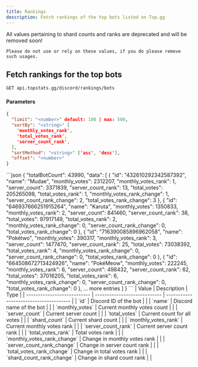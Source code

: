 ```yaml
---
title: Rankings
description: Fetch rankings of the top bots listed on Top.gg
---
```





<article>

  <Aside type="danger" title="Deprecation">
    All values pertaining to shard counts and ranks are deprecated and will be removed soon!

    Please do not use or rely on these values, if you do please remove such usages.
  </Aside>

  ## Fetch rankings for the top bots

  ```sh
  GET api.topstats.gg/discord/rankings/bots
  ```

  #### Parameters
  ```json
  {
    "limit": "<number>" default: 100 | max: 500,
    "sortBy": "<string>" [
      'monthly_votes_rank',
      'total_votes_rank',
      'server_count_rank',
    ],
    "sortMethod": "<string>" ['asc', 'desc'],
    "offset": "<number>"
  }
  ```

  <Tabs>
    <TabItem label="Response">
      ```json
      {
        "totalBotCount": 43990,
        "data": [
          {
            "id": "432610292342587392",
            "name": "Mudae",
            "monthly_votes": 2312207,
            "monthly_votes_rank": 1,
            "server_count": 3371839,
            "server_count_rank": 13,
            "total_votes": 205265098,
            "total_votes_rank": 1,
            "monthly_votes_rank_change": 1,
            "server_count_rank_change": 2,
            "total_votes_rank_change": 3
          },
          {
            "id": "646937666251915264",
            "name": "Karuta",
            "monthly_votes": 1350833,
            "monthly_votes_rank": 2,
            "server_count": 841460,
            "server_count_rank": 38,
            "total_votes": 97917149,
            "total_votes_rank": 2,
            "monthly_votes_rank_change": 0,
            "server_count_rank_change": 0,
            "total_votes_rank_change": 0
          },
          {
            "id": "716390085896962058",
            "name": "Pokétwo",
            "monthly_votes": 390317,
            "monthly_votes_rank": 3,
            "server_count": 1477470,
            "server_count_rank": 25,
            "total_votes": 73038392,
            "total_votes_rank": 4,
            "monthly_votes_rank_change": 0,
            "server_count_rank_change": 0,
            "total_votes_rank_change": 0
          },
          {
            "id": "664508672713424926",
            "name": "PokéMeow",
            "monthly_votes": 222245,
            "monthly_votes_rank": 6,
            "server_count": 498432,
            "server_count_rank": 62,
            "total_votes": 37016205,
            "total_votes_rank": 6,
            "monthly_votes_rank_change": 0,
            "server_count_rank_change": 0,
            "total_votes_rank_change": 0
          },
          ... more entries
        ]
      }
      ```
    </TabItem>
    <TabItem label="Body">
      <Card>
        | Value                       | Description                  | Type                                   |
        | --------------------------- | ---------------------------- | -------------------------------------- |
        | `id`                        | Discord ID of the bot        | <Badge text="string" variant="note" /> |
        | `name`                      | Discord name of the bot      | <Badge text="string" variant="note" /> |
        | `monthly_votes`             | Current monthly votes count  | <Badge text="number" variant="note" /> |
        | `server_count`              | Current server count         | <Badge text="number" variant="note" /> |
        | `total_votes`               | Current count for all votes  | <Badge text="number" variant="note" /> |
        | `shard_count`               | Current shard count          | <Badge text="number" variant="note" /> |
        | `monthly_votes_rank`        | Current monthly votes rank   | <Badge text="number" variant="note" /> |
        | `server_count_rank`         | Current server count rank    | <Badge text="number" variant="note" /> |
        | `total_votes_rank`          | Total votes rank             | <Badge text="number" variant="note" /> |
        | `monthly_votes_rank_change` | Change in monthly votes rank | <Badge text="number" variant="note" /> |
        | `server_count_rank_change`  | Change in server count rank  | <Badge text="number" variant="note" /> |
        | `total_votes_rank_change`   | Change in total votes rank   | <Badge text="number" variant="note" /> |
        | `shard_count_rank_change`   | Change in shard count rank   | <Badge text="number" variant="note" /> |
      </Card>
    </TabItem>
  </Tabs>


</article>
